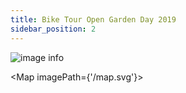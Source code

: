 ```yaml
---
title: Bike Tour Open Garden Day 2019
sidebar_position: 2
---
```

![image info](yAfH_14uGLW_qrAR1XfA5BFhkO6wAeKyVzTOQuQU7e5Y9Du7xqs1hm3C4yJ2ijp0BAP8Mqgw9pjHoEV1CHNCJ8jAeUKgncfIjyXoI57MboCgrPNw19bccYPYqZT26hWfNkcrp)


<Map imagePath={'/map.svg'}>
    <JavaSt/>
    <Lentol/>
    <RedShed/>
    <Scholes/>
    <Sunshine/>
    <KeapFourth/>
    <ElPuente/>
    <BerrySt/>
</Map>
